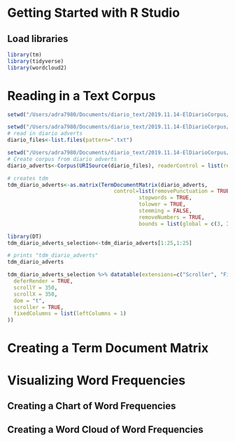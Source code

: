 # Getting Started with R Studio

## Load libraries

```r
library(tm)
library(tidyverse)
library(wordcloud2)
```


# Reading in a Text Corpus

```r
setwd("/Users/adra7980/Documents/diario_text/2019.11.14-ElDiarioCorpus/adverts")
```

```r
setwd("/Users/adra7980/Documents/diario_text/2019.11.14-ElDiarioCorpus/adverts")
# read in diario adverts
diario_files<-list.files(pattern=".txt")
```

```r
setwd("/Users/adra7980/Documents/diario_text/2019.11.14-ElDiarioCorpus/adverts")
# Create corpus from diario adverts
diario_adverts<-Corpus(URISource(diario_files), readerControl = list(reader=readPlain))
```

```r
# creates tdm
tdm_diario_adverts<-as.matrix(TermDocumentMatrix(diario_adverts, 
                                  control=list(removePunctuation = TRUE,
                                          stopwords = TRUE,
                                          tolower = TRUE,
                                          stemming = FALSE,
                                          removeNumbers = TRUE,
                                          bounds = list(global = c(3, Inf)))))
```

```r
library(DT)
tdm_diario_adverts_selection<-tdm_diario_adverts[1:25,1:25]
```

```r
# prints "tdm_diario_adverts"
tdm_diario_adverts
```

```r
tdm_diario_adverts_selection %>% datatable(extensions=c("Scroller", "FixedColumns"), options = list(
  deferRender = TRUE,
  scrollY = 350,
  scrollX = 350,
  dom = "t",
  scroller = TRUE,
  fixedColumns = list(leftColumns = 1)
))
```



# Creating a Term Document Matrix

# Visualizing Word Frequencies

## Creating a Chart of Word Frequencies

## Creating a Word Cloud of Word Frequencies





